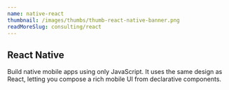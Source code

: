 ```yaml
---
name: native-react
thumbnail: /images/thumbs/thumb-react-native-banner.png
readMoreSlug: consulting/react
---
```


## React Native

Build native mobile apps using only JavaScript. It uses the same design as React, letting you compose a rich mobile UI from declarative components.
